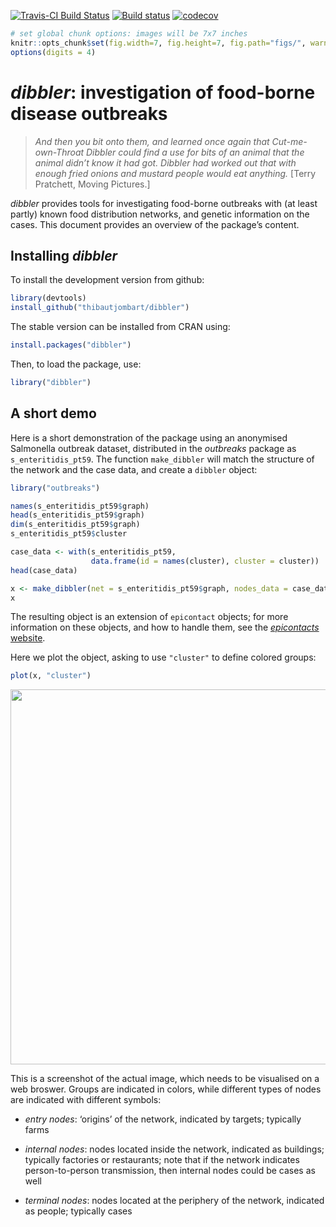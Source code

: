 [![Travis-CI Build Status](https://travis-ci.org/reconhub/dibbler.png?branch=master)](https://travis-ci.org/reconhub/dibbler)
[![Build status](https://ci.appveyor.com/api/projects/status/02rb8c5j288gg6vg/branch/master?svg=true)](https://ci.appveyor.com/project/thibautjombart/dibbler/branch/master)
[![codecov](https://codecov.io/gh/reconhub/dibbler/branch/master/graph/badge.svg)](https://codecov.io/gh/reconhub/dibbler)



```r
# set global chunk options: images will be 7x7 inches
knitr::opts_chunk$set(fig.width=7, fig.height=7, fig.path="figs/", warning=FALSE)
options(digits = 4)
```


*dibbler*: investigation of food-borne disease outbreaks
========================================================

> *And then you bit onto them, and learned once again that Cut-me-own-Throat
>   Dibbler could find a use for bits of an animal that the animal didn't know
>   it had got. Dibbler had worked out that with enough fried onions and mustard
>   people would eat anything.* [Terry Pratchett, Moving Pictures.]

*dibbler* provides tools for investigating food-borne outbreaks with (at least
partly) known food distribution networks, and genetic information on the cases.
This document provides an overview of the package's content.


Installing *dibbler*
-------------
To install the development version from github:
```r
library(devtools)
install_github("thibautjombart/dibbler")
```

The stable version can be installed from CRAN using:
```r
install.packages("dibbler")
```

Then, to load the package, use:
```r
library("dibbler")
```


A short demo
------------

Here is a short demonstration of the package using an anonymised Salmonella
outbreak dataset, distributed in the *outbreaks* package as
`s_enteritidis_pt59`. The function `make_dibbler` will match the structure of
the network and the case data, and create a `dibbler` object:
```r
library("outbreaks")

names(s_enteritidis_pt59$graph)
head(s_enteritidis_pt59$graph)
dim(s_enteritidis_pt59$graph)
s_enteritidis_pt59$cluster

case_data <- with(s_enteritidis_pt59, 
                  data.frame(id = names(cluster), cluster = cluster))
head(case_data)

x <- make_dibbler(net = s_enteritidis_pt59$graph, nodes_data = case_data)
x

```


The resulting object is an extension of `epicontact` objects; for more
information on these objects, and how to handle them, see the [*epicontacts*
website](http://www.repidemicsconsortium.org/epicontacts/).

Here we plot the object, asking to use `"cluster"` to define colored groups:

```r

plot(x, "cluster")

```

<img src="https://github.com/reconhub/dibbler/raw/master/figs/plot_x.png" width="600px">

This is a screenshot of the actual image, which needs to be visualised on a web broswer.
Groups are indicated in colors, while different types of nodes are indicated with different symbols:

- *entry nodes*: 'origins' of the network, indicated by targets; typically farms

- *internal nodes*: nodes located inside the network, indicated as buildings;
   typically factories or restaurants; note that if the network indicates
   person-to-person transmission, then internal nodes could be cases as well

- *terminal nodes*: nodes located at the periphery of the network, indicated as
   people; typically cases


